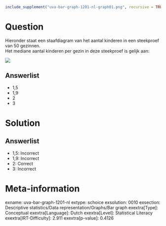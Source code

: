 ```r
include_supplement("uva-bar-graph-1201-nl-graph01.png", recursive = TRUE)
```

Question
========

Hieronder staat een staafdiagram van het aantal kinderen in een
steekproef van 50 gezinnen.\
Het mediane aantal kinderen per gezin in deze steekproef is gelijk aan:

![](uva-bar-graph-1201-nl-graph01.png)

Answerlist
----------

* 1,5
* 1,9
* 2
* 3

Solution
========

Answerlist
----------

* 1,5: Incorrect
* 1,9: Incorrect
* 2: Correct
* 3: Incorrect

Meta-information
================
exname: uva-bar-graph-1201-nl
extype: schoice
exsolution: 0010
exsection: Descriptive statistics/Data representation/Graphs/Bar graph
exextra[Type]: Conceptual
exextra[Language]: Dutch
exextra[Level]: Statistical Literacy
exextra[IRT-Difficulty]: 2.911
exextra[p-value]: 0.4126
